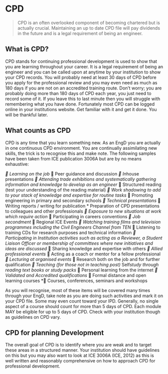 # CPD

> CPD is an often overlooked component of becoming chartered but is actually
crucial. Maintaining an up to date CPD file will pay dividends in the future and is a legal requirement of being an engineer.


## What is CPD?

CPD stands for continuing professional development is used to show that you are learning
throughout your career. It is a legal requirement of being an engineer and you can be called
upon at anytime by your institution to show your CPD records. You will probably need at least
30 days of CPD before you apply for the professional review and you may even need as
much as 180 days if you are not on an accredited training route. Don’t worry; you are
probably doing more than 180 days of CPD each year, you just need to record some of it. If
you leave this to last minute then you will struggle with remembering what you have done.
Fortunately most CPD can be logged online in your institutions website. Get familiar with it
and get it done. You will be thankful later.

## What counts as CPD
CPD is any time that you learn something new. As an EngD you are actually in one continuous 
CPD environment. You are continually assimilating new skills, the trick is to recognise this 
and make note. The following samples have been taken from ICE publication 3006A but are by no 
means exhaustive:

* Learning on the job
* Peer guidance and discussion
* In*house presentations
* Attending trade exhibitions and systematically gathering information and knowledge
to develop as an engineer
* Structured reading (test your understanding of the reading material)
* Work shadowing to add to your stack of knowledge and expertise for routine tasks
* Promoting engineering in primary and secondary schools
* Technical presentations
* Writing reports / writing for publication
* Preparation of CPD presentations to colleagues and other professionals
* Exposure to new situations at work which require action
* Participating in careers conventions
* Job secondment
* Regional ICE Events
* Watching training films and television programmes including the Civil Engineers Channel from TEN
* Listening to training CDs for research purposes and technical information
* Participating in Institution activities such as acting as a Reviewer, a Student Liaison
Officer or membership of committees where new initiatives and ideas are discussed
* Sharing knowledge and expertise with others
* Allied professional events
* Acting as a coach or mentor for a fellow professional
* Lecturing at organised events
* Research both on the job and for further qualification
* Teaching (for those not in teaching post)
* Self*study through reading text books or study packs
* Personal learning from the internet
* Validated and Accredited qualifications
* Formal distance and open learning courses
* Courses, conferences, seminars and workshops

As you will recognise, most of these items will be covered many times through your EngD, take note 
as you are doing such activities and mark it on your CPD file. Some may even count toward your IPD. 
Generally, no single aspect of a course should count for more than 5 days of CPD. Each module MAY be 
eligible for up to 5 days of CPD. Check with your institution though as guidelines on CPD vary.

## CPD for planning Development

The overall goal of CPD is to identify where you are weak and to target these areas in a structured 
manner. Your institution should have guidelines on this but you may also want to look at ICE 3006A 
(ICE, 2012) as this is well written and reasonably comprehensive on how to approach CPD for professional development.